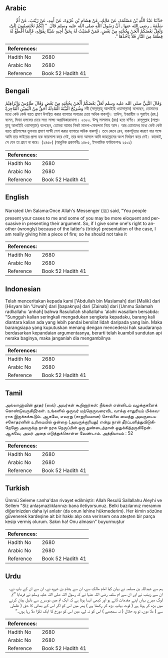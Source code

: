 ## Arabic


<div dir="rtl" lang="ar" style={{fontSize:'larger',backgroundColor:'#f8f9fa',padding:20}}>
حَدَّثَنَا عَبْدُ اللَّهِ بْنُ مَسْلَمَةَ، عَنْ مَالِكٍ، عَنْ هِشَامِ بْنِ عُرْوَةَ، عَنْ أَبِيهِ، عَنْ زَيْنَبَ، عَنْ أُمِّ سَلَمَةَ ـ رضى الله عنها ـ أَنَّ رَسُولَ اللَّهِ صلى الله عليه وسلم قَالَ ‏ "‏ إِنَّكُمْ تَخْتَصِمُونَ إِلَىَّ، وَلَعَلَّ بَعْضَكُمْ أَلْحَنُ بِحُجَّتِهِ مِنْ بَعْضٍ، فَمَنْ قَضَيْتُ لَهُ بِحَقِّ أَخِيهِ شَيْئًا بِقَوْلِهِ، فَإِنَّمَا أَقْطَعُ لَهُ قِطْعَةً مِنَ النَّارِ فَلاَ يَأْخُذْهَا ‏"‏‏.‏
</div>
<div style={{backgroundColor:'#f8f9fa',padding:20, marginBottom: 10}}><table> <thead> <tr> <th>References:</th> <th></th> </tr> </thead> <tbody><tr><td>Hadith No</td><td>2680</td></tr><tr><td>Arabic No</td><td>2680</td></tr><tr><td>Reference</td><td>Book 52 Hadith 41</td></tr></tbody></table></div>

## Bengali


<div dir="ltr" lang="bn" style={{fontSize:'larger',backgroundColor:'#f8f9fa',padding:20}}>
وَقَالَ النَّبِيُّ صلى الله عليه وسلم لَعَلَّ بَعْضَكُمْ أَلْحَنُ بِحُجَّتِهِ مِنْ بَعْضٍ وَقَالَ طَاوُسٌ وَإِبْرَاهِيْمُ وَشُرَيْحٌ الْبَيِّنَةُ الْعَادِلَةُ أَحَقُّ مِنْ الْيَمِيْنِ الْفَاجِرَةِْ নবী (সাল্লাল্লাহু আলাইহি ওয়াসাল্লাম) বলেছেন, তোমাদের মধ্যে কেউ কেউ হয়ত প্রমাণ উপস্থিত করার ব্যাপারে অপরের চেয়ে অধিক বাকপটু। তাউস, ইবরাহীম ও শুরাইহ (রহ.) বলেন, মিথ্যা হলফের চেয়ে সত্য সাক্ষ্য অগ্রাধিকারযোগ্য। ২৬৮০. উম্মু সালামাহ (রাঃ) হতে বর্ণিত। রাসূলুল্লাহ (সাল্লাল্লাহু আলাইহি ওয়াসাল্লাম) বলেছেন, তোমরা আমার নিকট মামলা-মোকদ্দমা নিয়ে আস। আর তোমাদের মধ্যে কেউ কেউ হয়ত প্রতিপক্ষের তুলনায় প্রমাণ সাক্ষী পেশ করার ব্যাপারে অধিক বাকপটু। তবে জেনে রেখ, বাকপটুতার কারণে যার পক্ষে আমি তার ভাইয়ের প্রাপ্য হক ফায়সালা করে দেই, তার জন্য আসলে আমি জাহান্নামের অংশ নির্ধারণ করে দেই। কাজেই, সে যেন তা গ্রহণ না করে। (২৪৫৮) (আধুনিক প্রকাশনীঃ ২৪৮৫, ইসলামিক ফাউন্ডেশনঃ ২৫০১)
</div>
<div style={{backgroundColor:'#f8f9fa',padding:20, marginBottom: 10}}><table> <thead> <tr> <th>References:</th> <th></th> </tr> </thead> <tbody><tr><td>Hadith No</td><td>2680</td></tr><tr><td>Arabic No</td><td>2680</td></tr><tr><td>Reference</td><td>Book 52 Hadith 41</td></tr></tbody></table></div>

## English


<div dir="ltr" lang="en" style={{fontSize:'larger',backgroundColor:'#f8f9fa',padding:20}}>
Narrated Um Salama:Once Allah's Messenger (ﷺ) said, "You people present your cases to me and some of you may be more eloquent and persuasive in presenting their argument. So, if I give some one's right to another (wrongly) because of the latter's (tricky) presentation of the case, I am really giving him a piece of fire; so he should not take it
</div>
<div style={{backgroundColor:'#f8f9fa',padding:20, marginBottom: 10}}><table> <thead> <tr> <th>References:</th> <th></th> </tr> </thead> <tbody><tr><td>Hadith No</td><td>2680</td></tr><tr><td>Arabic No</td><td>2680</td></tr><tr><td>Reference</td><td>Book 52 Hadith 41</td></tr></tbody></table></div>

## Indonesian


<div dir="ltr" lang="id" style={{fontSize:'larger',backgroundColor:'#f8f9fa',padding:20}}>
Telah menceritakan kepada kami ['Abdullah bin Maslamah] dari [Malik] dari [Hisyam bin 'Urwah] dari [bapaknya] dari [Zainab] dari [Ummu Salamah radliallahu 'anhah] bahwa Rasulullah shallallahu 'alaihi wasallam bersabda: "Sungguh kalian seringkali mengadukan sengketa kepadaku, barang kali diantara kalian ada yang lebih pandai bersilat lidah daripada yang lain. Maka barangsiapa yang kuputuskan menang dengan mencederai hak saudaranya berdasarkan kepandaian argumentasnya, berarti telah kuambil sundutan api neraka baginya, maka janganlah dia mengambilnya
</div>
<div style={{backgroundColor:'#f8f9fa',padding:20, marginBottom: 10}}><table> <thead> <tr> <th>References:</th> <th></th> </tr> </thead> <tbody><tr><td>Hadith No</td><td>2680</td></tr><tr><td>Arabic No</td><td>2680</td></tr><tr><td>Reference</td><td>Book 52 Hadith 41</td></tr></tbody></table></div>

## Tamil


<div dir="ltr" lang="ta" style={{fontSize:'larger',backgroundColor:'#f8f9fa',padding:20}}>
அல்லாஹ்வின் தூதர் (ஸல்) அவர்கள் கூறினார்கள்: நீங்கள் என்னிடம் வழக்குகளைக் கொண்டுவருகிறீர்கள். உங்களில் ஒருவர் மற்றொருவரைவிட வாக்கு சாதுரியம் மிக்கவராக இருக்கக்கூடும். ஆகவே, எவரது (சாதுரியமான) சொல்லை வைத்து அவருடைய சகோதரனின் உரிமையில் ஒன்றை (அவருக்குரியது) என்று நான் தீர்ப்பளித்துவிடுகிறேனோ அவருக்கு நான் நரக நெருப்பின் ஒரு துண்டைத்தான் ஒதுக்கித்தருகிறேன். ஆகவே, அவர் அதை எடுத்துக்கொள்ள வேண்டாம். அத்தியாயம் : 52
</div>
<div style={{backgroundColor:'#f8f9fa',padding:20, marginBottom: 10}}><table> <thead> <tr> <th>References:</th> <th></th> </tr> </thead> <tbody><tr><td>Hadith No</td><td>2680</td></tr><tr><td>Arabic No</td><td>2680</td></tr><tr><td>Reference</td><td>Book 52 Hadith 41</td></tr></tbody></table></div>

## Turkish


<div dir="ltr" lang="tr" style={{fontSize:'larger',backgroundColor:'#f8f9fa',padding:20}}>
Ümmü Seleme r.anha'dan rivayet edilmiştir: Allah Resulü Sallallahu Aleyhi ve Sellem "Siz anlaşmazlıklarınızı bana iletiyorsunuz. Belki bazılarınız meramını diğerinizden daha iyi anlatır (da onun lehine hükmederim). Her kimin sözüne güvenerek kardeşine ait bir hakkı alıp ona verirsem ona ateşten bir parça kesip vermiş olurum. Sakın ha! Onu almasın" buyurmuştur
</div>
<div style={{backgroundColor:'#f8f9fa',padding:20, marginBottom: 10}}><table> <thead> <tr> <th>References:</th> <th></th> </tr> </thead> <tbody><tr><td>Hadith No</td><td>2680</td></tr><tr><td>Arabic No</td><td>2680</td></tr><tr><td>Reference</td><td>Book 52 Hadith 41</td></tr></tbody></table></div>

## Urdu


<div dir="rtl" lang="ur" style={{fontSize:'larger',backgroundColor:'#f8f9fa',padding:20}}>
ہم سے عبداللہ بن مسلمہ نے بیان کیا امام مالک سے، ان سے ہشام بن عروہ نے، ان سے ان کے باپ نے، ان سے زینب نے اور ان سے ام سلمہ رضی اللہ عنہا نے کہ رسول اللہ صلی اللہ علیہ وسلم نے فرمایا ”تم لوگ میرے یہاں اپنے مقدمات لاتے ہو اور کبھی ایسا ہوتا ہے کہ ایک تم میں دوسرے سے دلیل بیان کرنے میں بڑھ کر ہوتا ہے ( قوت بیانیہ بڑھ کر رکھتا ہے ) پھر میں اس کو اگر اس کے بھائی کا حق ( غلطی سے ) دلا دوں، تو وہ حلال ( نہ سمجھے ) اس کو نہ لے، میں اس کو دوزخ کا ایک ٹکڑا دلا رہا ہوں۔“
</div>
<div style={{backgroundColor:'#f8f9fa',padding:20, marginBottom: 10}}><table> <thead> <tr> <th>References:</th> <th></th> </tr> </thead> <tbody><tr><td>Hadith No</td><td>2680</td></tr><tr><td>Arabic No</td><td>2680</td></tr><tr><td>Reference</td><td>Book 52 Hadith 41</td></tr></tbody></table></div>